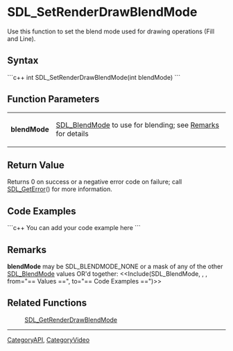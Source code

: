 <!-- pragma section-numbers off -->
<!-- pragma disable-camelcase -->

= SDL_SetRenderDrawBlendMode =
Use this function to set the blend mode used for drawing operations (Fill and Line).


== Syntax ==
```c++
int SDL_SetRenderDrawBlendMode(int blendMode)
```

== Function Parameters ==
{|
|'''blendMode'''
|[[SDL_BlendMode]] to use for blending; see [[#blendMode|Remarks]] for details
|}

== Return Value ==
Returns 0 on success or a negative error code on failure; call [[SDL_GetError]]() for more information.

== Code Examples ==
```c++
You can add your code example here
```

== Remarks ==
<span id="blendMode"></span> '''blendMode''' may be SDL_BLENDMODE_NONE or a mask of any of the other [[SDL_BlendMode]] values OR'd together: <<Include(SDL_BlendMode, , , from="== Values ==", to="== Code Examples ==")>>

== Related Functions ==
:[[SDL_GetRenderDrawBlendMode]]

----
[[CategoryAPI]], [[CategoryVideo]]
